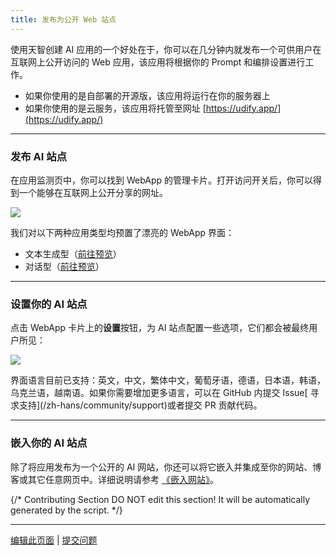 ```yaml
---
title: 发布为公开 Web 站点
---
```


使用天智创建 AI 应用的一个好处在于，你可以在几分钟内就发布一个可供用户在互联网上公开访问的 Web 应用，该应用将根据你的 Prompt 和编排设置进行工作。

* 如果你使用的是自部署的开源版，该应用将运行在你的服务器上
* 如果你使用的是云服务，该应用将托管至网址 [https://udify.app/](https://udify.app/)

***

### 发布 AI 站点

在应用监测页中，你可以找到 WebApp 的管理卡片。打开访问开关后，你可以得到一个能够在互联网上公开分享的网址。

![](https://assets-docs.dify.ai/2025/03/40a972bc270777a3bedd1b2bc5d34114.png)

我们对以下两种应用类型均预置了漂亮的 WebApp 界面：

* 文本生成型（[前往预览](./text-generator)）
* 对话型（[前往预览](./conversation-application)）

***

### 设置你的 AI 站点

点击 WebApp 卡片上的**设置**按钮，为 AI 站点配置一些选项，它们都会被最终用户所见：

![](https://assets-docs.dify.ai/2025/04/2985d21d7e186c01a8d700378246b9a1.png)

<Info>
界面语言目前已支持：英文，中文，繁体中文，葡萄牙语，德语，日本语，韩语，乌克兰语，越南语。如果你需要增加更多语言，可以在 GitHub 内提交 Issue[ 寻求支持](/zh-hans/community/support)或者提交 PR 贡献代码。
</Info>

***

### 嵌入你的 AI 站点

除了将应用发布为一个公开的 AI 网站，你还可以将它嵌入并集成至你的网站、博客或其它任意网页中。详细说明请参考 [《嵌入网站》](/zh-hans/guides/application-publishing/embedding-in-websites)。

{/*
Contributing Section
DO NOT edit this section!
It will be automatically generated by the script.
*/}

---

[编辑此页面](https://github.com/langgenius/dify-docs/edit/main/zh-hans/guides/application-publishing/launch-your-webapp-quickly/readme.mdx) | [提交问题](https://github.com/langgenius/dify-docs/issues/new?template=docs.yml)

